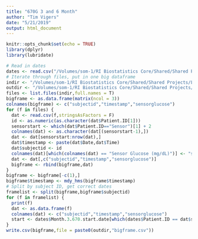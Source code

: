 ```yaml
---
title: "670G 3 and 6 Month"
author: "Tim Vigers"
date: "5/21/2019"
output: html_document
---
```


```r
knitr::opts_chunk$set(echo = TRUE)
library(dplyr)
library(lubridate)
```

```r
# Read in dates
dates <- read.csv("/Volumes/som-1/RI Biostatistics Core/Shared/Shared Projects/Laura/BDC/Projects/Janet Snell-Bergeon/670g CGM/Data_Cleaned/MASTER LIST FINAL.csv",stringsAsFactors = F)
# Iterate through files, put in one big dataframe
indir <- "/Volumes/som-1/RI Biostatistics Core/Shared/Shared Projects/Laura/BDC/Projects/Janet Snell-Bergeon/670g CGM/Data_Raw/670g Files"
outdir <- "/Volumes/som-1/RI Biostatistics Core/Shared/Shared Projects/Laura/BDC/Projects/Janet Snell-Bergeon/670g CGM/Data_Cleaned/"
files <- list.files(indir,full.names = T)
bigframe <- as.data.frame(matrix(ncol = 3))
colnames(bigframe) <- c("subjectid","timestamp","sensorglucose")
for (f in files) {
  dat <- read.csv(f,stringsAsFactors = F)
  id <- as.numeric(as.character(dat$Patient.ID[1]))
  sensorstart <- which(dat$Patient.ID=="Sensor")[1] + 2
  colnames(dat) <- as.character(dat[(sensorstart-1),])
  dat <- dat[sensorstart:nrow(dat),]
  dat$timestamp <- paste(dat$Date,dat$Time)
  dat$subjectid <- id
  colnames(dat)[which(colnames(dat) == "Sensor Glucose (mg/dL)")] <- "sensorglucose"
  dat <- dat[,c("subjectid","timestamp","sensorglucose")]
  bigframe <- rbind(bigframe,dat)
}
bigframe <- bigframe[-c(1),]
bigframe$timestamp <- mdy_hms(bigframe$timestamp)
# Split by subject ID, get correct dates
framelist <- split(bigframe,bigframe$subjectid)
for (f in framelist) {
  print(f)
  dat <- as.data.frame(f)
  colnames(dat) <- c("subjectid","timestamp","sensorglucose")
  start <- dates$Month.3.670.start.date[which(dates$Patient.ID == dat$subjectid[1])]
}
write.csv(bigframe,file = paste0(outdir,"bigframe.csv"))
```